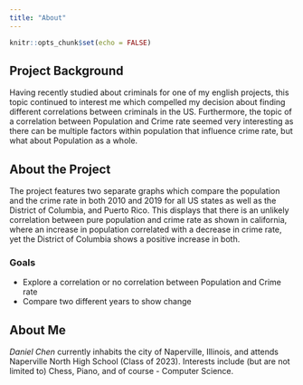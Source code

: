 ```yaml
---
title: "About"
---
```


```r
knitr::opts_chunk$set(echo = FALSE)
```

## **Project Background**
Having recently studied about criminals for one of my english projects, this topic continued to interest me which compelled my decision about finding different correlations between criminals in the US. Furthermore, the topic of a correlation between Population and Crime rate seemed very interesting as there can be multiple factors within population that influence crime rate, but what about Population as a whole.

## **About the Project**
The project features two separate graphs which compare the population and the crime rate in both 2010 and 2019 for all US states as well as the District of Columbia, and Puerto Rico. This displays that there is an unlikely correlation between pure population and crime rate as shown in california, where an increase in population correlated with a decrease in crime rate, yet the District of Columbia shows a positive increase in both.

### Goals
* Explore a correlation or no correlation between Population and Crime rate
* Compare two different years to show change 

## **About Me**
*Daniel Chen* currently inhabits the city of Naperville, Illinois, and attends Naperville North High School (Class of 2023). Interests include (but are not limited to) Chess, Piano, and of course - Computer Science.
